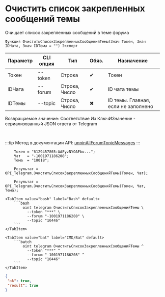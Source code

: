 ﻿---
sidebar_position: 10
description: Очистить список закрепленных сообщений темы и другие функции для работы с Telegram в Открытом пакете интеграций - бесплатной open-source библиотеке интеграций для 1С:Предприятие 8, OneScript и CLI
keywords: [1C, 1С, 1С:Предприятие, 1С:Предприятие 8.3, API, Интеграция, Сервисы, Обмен, OneScript, CLI, Telegram]
---


# Очистить список закрепленных сообщений темы
 Очищает список закрепленных сообщений в теме форума



`Функция ОчиститьСписокЗакрепленныхСообщенийТемы(Знач Токен, Знач IDЧата, Знач IDТемы = "") Экспорт`

  | Параметр | CLI опция | Тип | Обяз. | Назначение |
  |-|-|-|-|-|
  | Токен | --token | Строка | &#x2714; | Токен |
  | IDЧата | --forum | Строка, Число | &#x2714; | ID чата темы |
  | IDТемы | --topic | Строка, Число | &#x2716; | ID темы. Главная, если не заполнено |

  
  Возвращаемое значение:   Соответствие Из КлючИЗначение - сериализованный JSON ответа от Telegram

<br/>

:::tip
Метод в документации API: [unpinAllForumTopicMessages](https://core.telegram.org/bots/api#unpinallforumtopicmessages)
:::
<br/>



```bsl title="Пример использования для 1С:Предприятие/OneScript"
    Токен = "6129457865:AAFyzNYOAFbu...";
    Чат   = "-1001971186208";
    Тема  = "10018";

    Результат = OPI_Telegram.ОчиститьСписокЗакрепленныхСообщенийТемы(Токен, Чат);

    Результат = OPI_Telegram.ОчиститьСписокЗакрепленныхСообщенийТемы(Токен, Чат, Тема);
```
    

 <Tabs>
  
    <TabItem value="bash" label="Bash" default>
        ```bash
            oint telegram ОчиститьСписокЗакрепленныхСообщенийТемы \
              --token "***" \
              --forum "-1001971186208" \
              --topic "10446"
        ```
    </TabItem>
  
    <TabItem value="bat" label="CMD/Bat" default>
        ```batch
            oint telegram ОчиститьСписокЗакрепленныхСообщенийТемы ^
              --token "***" ^
              --forum "-1001971186208" ^
              --topic "10446"
        ```
    </TabItem>
</Tabs>


```json title="Результат"
{
 "ok": true,
 "result": true
}
```
